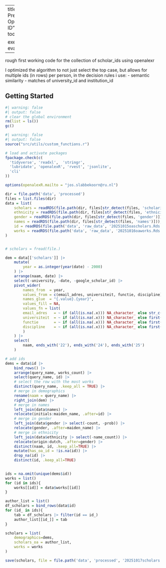 
---
title: "Data Preparation OpenAlex-ID"
date: today

execute: 
  eval: false
---

:::{.callout-tip}
rough first working code for the collection of scholar_ids using openalexr

I optimized the algorithm to not just select the top case, but allows for
multiple ids (in rows) per person, in the decision rules i use:
- semantic similarity
- matches of university_id and institution_id
:::

## Getting Started

```r
#| warning: false
#| output: false
# clear the global environment
rm(list = ls())
gc()
```

```r
#| warning: false
#| output: false
source("src/utils/custom_functions.r")

# load and activate packages
fpackage.check(c(
  'tidyverse', 'readxl',  'stringr', 
  'lubridate', 'openalexR', 'rvest', 'jsonlite',
  'cli'
))

options(openalexR.mailto = "jos.slabbekoorn@ru.nl")
```


```r
dir = file.path('data', 'processed')
files = list.files(dir)
data = list(
    scholars = readRDS(file.path(dir, files[str_detect(files, 'scholarid')])),
    ethnicity = readRDS(file.path(dir, files[str_detect(files, 'ethnicity')])),
    gender = readRDS(file.path(dir, files[str_detect(files, 'gender')])),
    names = readRDS(file.path(dir, files[str_detect(files, 'names')])),
    id = readRDS(file.path('data', 'raw_data', '20251015oascholars.Rds')),
    works = readRDS(file.path('data', 'raw_data', '20251016oaworks.Rds'))
)


# scholars = fread(file.)
```


```r
dem = data[['scholars']] |>
    mutate(
        year = as.integer(year(date) - 2000)
    ) |>
    arrange(naam, date) |>
    select(-university, -date, -google_scholar_id) |>
    pivot_wider(
        names_from  = year,
        values_from = c(email_adres, universiteit, functie, discipline),
        names_glue  = "{.value}.{year}",
        values_fill = NA,
        values_fn = list(
        email_adres   = ~ if (all(is.na(.x))) NA_character_ else str_c(unique(na.omit(.x)), collapse = "; "),
        universiteit  = ~ if (all(is.na(.x))) NA_character_ else first(na.omit(.x)),
        functie       = ~ if (all(is.na(.x))) NA_character_ else first(na.omit(.x)),
        discipline    = ~ if (all(is.na(.x))) NA_character_ else first(na.omit(.x))
        )
    ) |>
    select(
        naam, ends_with('22'), ends_with('24'), ends_with('25')
    )
```


```r
# add ids
dems = data$id |>
    bind_rows() |>
    arrange(query_name, works_count) |>
    select(query_name, id) |>
    # select the row with the most works
    distinct(query_name, .keep_all = TRUE) |>
    # merge in demographics
    rename(naam = query_name) |>
    right_join(dem) |>
    # merge in names
    left_join(data$names) |>
    relocate(initials:maiden_name, .after=id) |>
    # merge in gender
    left_join(data$gender |> select(-count, -prob)) |>
    relocate(gender, .after=maiden_name) |>
    # merge in ethnicity
    left_join(data$ethnicity |> select(-name_count)) |>
    relocate(origin:dutch, .after=gender) |>
    distinct(naam, id, .keep_all=TRUE) |>
    mutate(has_oa_id = !is.na(id)) |>
    drop_na(id) |>
    distinct(id, .keep_all=TRUE)
    

```


```r

ids = na.omit(unique(dems$id))
works = list()
for (id in ids){
    works[[id]] = data$works[[id]]
}

```


```r
author_list = list()
df_scholars = bind_rows(data$id)
for (id_ in ids){
    tab = df_scholars |> filter(id == id_)
    author_list[[id_]] = tab
}
```


```r
scholars = list(
    demographics=dems, 
    scholars_oa = author_list,
    works = works
)
```


```r
save(scholars, file = file.path('data', 'processed', '20251017scholars.Rds'))
```